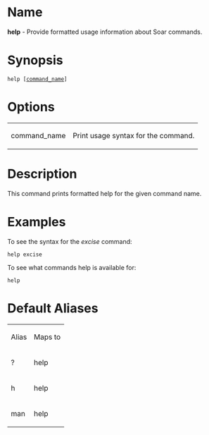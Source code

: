 = Name =
'''help''' - Provide formatted usage information about Soar commands.

= Synopsis =
 help [<u>command_name</u>]

= Options =
{| border="1" cellpadding="2"
| command_name || Print usage syntax for the command.
|}

= Description =
This command prints formatted help for the given command name.

= Examples = 
To see the syntax for the ''excise'' command:
 help excise
To see what commands help is available for:
 help

= Default Aliases =
{| border="1" cellpadding="2"
| Alias || Maps to
|-
| ? || help
|-
| h || help
|-
| man || help
|}

